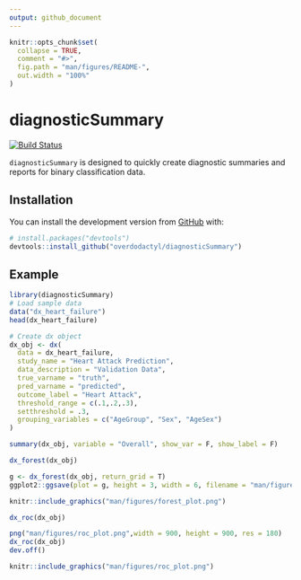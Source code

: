 ```yaml
---
output: github_document
---
```


<!-- README.md is generated from README.Rmd. Please edit that file -->

```r
knitr::opts_chunk$set(
  collapse = TRUE,
  comment = "#>",
  fig.path = "man/figures/README-",
  out.width = "100%"
)
```
# diagnosticSummary

<!-- badges: start -->
[![Build Status](https://travis-ci.org/overdodactyl/diagnosticSummary.svg?branch=master)](https://travis-ci.org/overdodactyl/diagnosticSummary)
<!-- badges: end -->

`diagnosticSummary` is designed to quickly create diagnostic summaries and reports for binary classification data.

## Installation

You can install the development version from [GitHub](https://github.com/) with:

``` r
# install.packages("devtools")
devtools::install_github("overdodactyl/diagnosticSummary")
```
## Example


```r
library(diagnosticSummary)
# Load sample data
data("dx_heart_failure")
head(dx_heart_failure)

# Create dx object
dx_obj <- dx(
  data = dx_heart_failure,
  study_name = "Heart Attack Prediction",
  data_description = "Validation Data",
  true_varname = "truth",
  pred_varname = "predicted",
  outcome_label = "Heart Attack",
  threshold_range = c(.1,.2,.3),
  setthreshold = .3,
  grouping_variables = c("AgeGroup", "Sex", "AgeSex")
)
```


```r
summary(dx_obj, variable = "Overall", show_var = F, show_label = F)
```


```r
dx_forest(dx_obj)
```


```r
g <- dx_forest(dx_obj, return_grid = T)
ggplot2::ggsave(plot = g, height = 3, width = 6, filename = "man/figures/forest_plot.png")
```


```r
knitr::include_graphics("man/figures/forest_plot.png")
```


```r
dx_roc(dx_obj)
```


```r
png("man/figures/roc_plot.png",width = 900, height = 900, res = 180)
dx_roc(dx_obj)
dev.off()
```


```r
knitr::include_graphics("man/figures/roc_plot.png")
```
